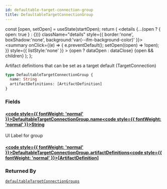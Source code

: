 ```yaml
---
id: defaultable-target-connection-group
title: DefaultableTargetConnectionGroup
---
```









  const [open, setOpen] = useState(startOpen);
  return (
    <details {...(open ? { open: true } : {})} className="details" style={{ border:'none', boxShadow:'none', background:'var(--ifm-background-color)' }}>
      <summary
        onClick={(e) => {
          e.preventDefault();
          setOpen((open) => !open);
        }}
        style={{ listStyle:'none' }}
      >
      {open ? dataOpen : dataClose}
      </summary>
      {open && children}
    </details>
  );
};








Artifact definitions that can be set as a target default (TargetConnection)


```graphql
type DefaultableTargetConnectionGroup {
  name: String
  artifactDefinitions: [ArtifactDefinition]
}
```




### Fields

#### [<code style={{ fontWeight: 'normal' }}>DefaultableTargetConnectionGroup.<b>name</b></code>](#)<Bullet />[<code style={{ fontWeight: 'normal' }}><b>String</b></code>](/swapi/types/scalars/string.mdx) <Badge class="badge badge--secondary " text="scalar"/> 
UI Label for group


#### [<code style={{ fontWeight: 'normal' }}>DefaultableTargetConnectionGroup.<b>artifactDefinitions</b></code>](#)<Bullet />[<code style={{ fontWeight: 'normal' }}><b>[ArtifactDefinition]</b></code>](/swapi/types/objects/artifact-definition.mdx) <Badge class="badge badge--secondary " text="list"/> <Badge class="badge badge--secondary " text="object"/> 







### Returned By

[`defaultableTargetConnectionGroups`](/swapi/operations/queries/defaultable-target-connection-groups.mdx)  <Badge class="badge badge--secondary badge--relation" text="query"/>